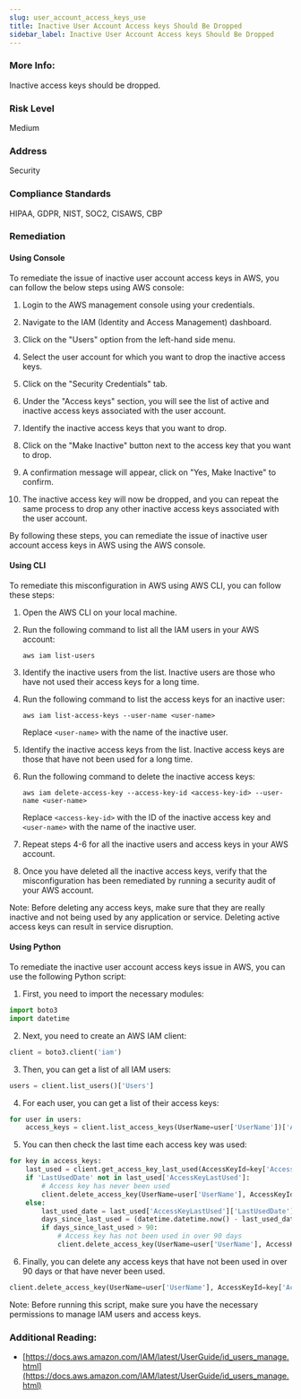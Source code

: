 ```yaml
---
slug: user_account_access_keys_use
title: Inactive User Account Access keys Should Be Dropped
sidebar_label: Inactive User Account Access keys Should Be Dropped
---
```


### More Info:

Inactive access keys should be dropped.

### Risk Level

Medium

### Address

Security

### Compliance Standards

HIPAA, GDPR, NIST, SOC2, CISAWS, CBP

### Remediation

#### Using Console

To remediate the issue of inactive user account access keys in AWS, you can follow the below steps using AWS console:

1. Login to the AWS management console using your credentials.

2. Navigate to the IAM (Identity and Access Management) dashboard.

3. Click on the "Users" option from the left-hand side menu.

4. Select the user account for which you want to drop the inactive access keys.

5. Click on the "Security Credentials" tab.

6. Under the "Access keys" section, you will see the list of active and inactive access keys associated with the user account.

7. Identify the inactive access keys that you want to drop.

8. Click on the "Make Inactive" button next to the access key that you want to drop.

9. A confirmation message will appear, click on "Yes, Make Inactive" to confirm.

10. The inactive access key will now be dropped, and you can repeat the same process to drop any other inactive access keys associated with the user account.

By following these steps, you can remediate the issue of inactive user account access keys in AWS using the AWS console.

#### Using CLI

To remediate this misconfiguration in AWS using AWS CLI, you can follow these steps:

1. Open the AWS CLI on your local machine.

2. Run the following command to list all the IAM users in your AWS account:

   ```
   aws iam list-users
   ```

3. Identify the inactive users from the list. Inactive users are those who have not used their access keys for a long time.

4. Run the following command to list the access keys for an inactive user:

   ```
   aws iam list-access-keys --user-name <user-name>
   ```

   Replace `<user-name>` with the name of the inactive user.

5. Identify the inactive access keys from the list. Inactive access keys are those that have not been used for a long time.

6. Run the following command to delete the inactive access keys:

   ```
   aws iam delete-access-key --access-key-id <access-key-id> --user-name <user-name>
   ```

   Replace `<access-key-id>` with the ID of the inactive access key and `<user-name>` with the name of the inactive user.

7. Repeat steps 4-6 for all the inactive users and access keys in your AWS account.

8. Once you have deleted all the inactive access keys, verify that the misconfiguration has been remediated by running a security audit of your AWS account.

Note: Before deleting any access keys, make sure that they are really inactive and not being used by any application or service. Deleting active access keys can result in service disruption.

#### Using Python

To remediate the inactive user account access keys issue in AWS, you can use the following Python script:

1. First, you need to import the necessary modules:

```python
import boto3
import datetime
```

2. Next, you need to create an AWS IAM client:

```python
client = boto3.client('iam')
```

3. Then, you can get a list of all IAM users:

```python
users = client.list_users()['Users']
```

4. For each user, you can get a list of their access keys:

```python
for user in users:
    access_keys = client.list_access_keys(UserName=user['UserName'])['AccessKeyMetadata']
```

5. You can then check the last time each access key was used:

```python
for key in access_keys:
    last_used = client.get_access_key_last_used(AccessKeyId=key['AccessKeyId'])
    if 'LastUsedDate' not in last_used['AccessKeyLastUsed']:
        # Access key has never been used
        client.delete_access_key(UserName=user['UserName'], AccessKeyId=key['AccessKeyId'])
    else:
        last_used_date = last_used['AccessKeyLastUsed']['LastUsedDate']
        days_since_last_used = (datetime.datetime.now() - last_used_date.replace(tzinfo=None)).days
        if days_since_last_used > 90:
            # Access key has not been used in over 90 days
            client.delete_access_key(UserName=user['UserName'], AccessKeyId=key['AccessKeyId'])
```

6. Finally, you can delete any access keys that have not been used in over 90 days or that have never been used.

```python
client.delete_access_key(UserName=user['UserName'], AccessKeyId=key['AccessKeyId'])
```

Note: Before running this script, make sure you have the necessary permissions to manage IAM users and access keys.

### Additional Reading:

- [https://docs.aws.amazon.com/IAM/latest/UserGuide/id_users_manage.html](https://docs.aws.amazon.com/IAM/latest/UserGuide/id_users_manage.html) 


